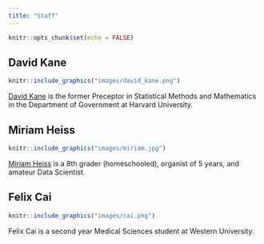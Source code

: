 ```yaml
---
title: "Staff"
---
```


```r
knitr::opts_chunk$set(echo = FALSE)
```


## David Kane

```r
knitr::include_graphics("images/david_kane.png")
```

[David Kane](https://www.davidkane.info) is the former Preceptor in Statistical Methods and Mathematics in the Department of Government at Harvard University.


## Miriam Heiss

```r
knitr::include_graphics("images/miriam.jpg")
```

[Miriam Heiss](https://github.com/miriamheiss) is a 8th grader (homeschooled), organist of 5 years, and amateur Data Scientist.

## Felix Cai

```r
knitr::include_graphics("images/cai.png")
```

Felix Cai is a second year Medical Sciences student at Western University.


<!-- ## Tejas Mundhe -->

<!-- There is something weird, I think, about this photo. It always shows up when I build it locally. But, once pushed to the web, it is fine. -->

<!-- ```{r tejas, out.width ="50%"} -->
<!-- knitr::include_graphics("images/tejas.jpeg") -->
<!-- ``` -->

<!-- [Tejas Mundhe](https://github.com/TejasMundhe) is an incoming Sophomore at Walnut Hills High School with a passion for Data Science. -->


<!-- ## Stephanie Saab -->

<!-- ```{r saab, out.width ="50%"} -->
<!-- knitr::include_graphics("images/saab.jpg") -->
<!-- ``` -->

<!-- [Stephanie Saab](https://github.com/AM-lmn) is a second year student at the University of Toronto. -->


<!-- ## Yuhan Wu -->

<!-- ```{r yuhan, out.width ="50%"} -->
<!-- knitr::include_graphics("images/yuhan.jpg") -->
<!-- ``` -->

<!-- [Yuhan Wu](https://github.com/UhanWu) is an incoming junior at Newton North High School who is interested in Data Science and Applied Mathematics. -->


<!-- ## Arghayan Jeiyasarangkan -->

<!-- ```{r arghayan, out.width ="50%"} -->
<!-- knitr::include_graphics("images/arghayan.png") -->
<!-- ``` -->

<!-- Arghayan Jeiyasarangkan is an upcoming sophomore at the University Of Ottawa studying biomedical science in French Immersion. -->

<!-- ## Jackson Roe -->

<!-- ```{r roe, out.width ="50%"} -->
<!-- knitr::include_graphics("images/roe.png") -->
<!-- ``` -->

<!-- Jackson Roe is a rising senior at Dublin Coffman High School. -->

